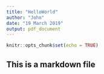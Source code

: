 ```yaml
---
title: "HelloWorld"
author: "John"
date: "19 March 2019"
output: pdf_document
---
```


```r
knitr::opts_chunk$set(echo = TRUE)
```

## This is a markdown file
